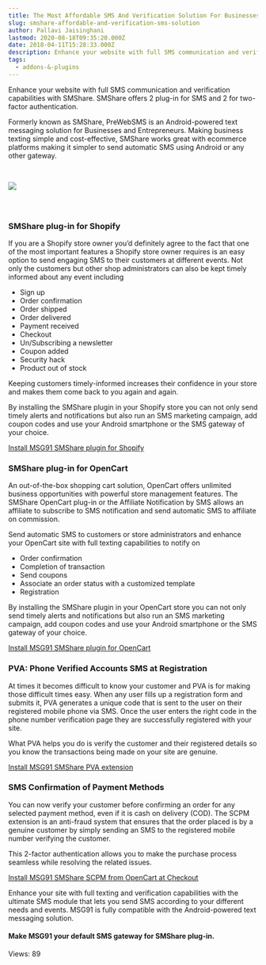 ```yaml
---
title: The Most Affordable SMS And Verification Solution For Businesses And Entrepreneurs by SMShare
slug: smshare-affordable-and-verification-sms-solution
author: Pallavi Jaisinghani
lastmod: 2020-08-18T09:35:20.000Z
date: 2018-04-11T15:28:33.000Z
description: Enhance your website with full SMS communication and verification capabilities with SMShare. SMShare offers 2 plug-in for SMS and 2 for two-factor authentication.
tags:
  - addons-&-plugins
---
```


Enhance your website with full SMS communication and verification capabilities with SMShare. SMShare offers 2 plug-in for SMS and 2 for two-factor authentication.


Formerly known as SMShare, PreWebSMS is an Android-powered text messaging solution for Businesses and Entrepreneurs. Making business texting simple and cost-effective, SMShare works great with ecommerce platforms making it simpler to send automatic SMS using Android or any other gateway.


 


![](https://images-msg91.s3.ap-south-1.amazonaws.com/content/images/wordpress//2018/04/Blog_graphics_1-1-300x85.png)


### 


 


### **SMShare plug-in for Shopify**


If you are a Shopify store owner you’d definitely agree to the fact that one of the most important features a Shopify store owner requires is an easy option to send engaging SMS to their customers at different events. Not only the customers but other shop administrators can also be kept timely informed about any event including


* Sign up
* Order confirmation
* Order shipped
* Order delivered
* Payment received
* Checkout
* Un/Subscribing a newsletter
* Coupon added
* Security hack
* Product out of stock


Keeping customers timely-informed increases their confidence in your store and makes them come back to you again and again.


By installing the SMShare plugin in your Shopify store you can not only send timely alerts and notifications but also run an SMS marketing campaign, add coupon codes and use your Android smartphone or the SMS gateway of your choice.


[Install MSG91 SMShare plugin for Shopify](https://apps.shopify.com/integrations/msg91)


### **SMShare plug-in for OpenCart**


An out-of-the-box shopping cart solution, OpenCart offers unlimited business opportunities with powerful store management features. The SMShare OpenCart plug-in or the Affiliate Notification by SMS allows an affiliate to subscribe to SMS notification and send automatic SMS to affiliate on commission.


Send automatic SMS to customers or store administrators and enhance your OpenCart site with full texting capabilities to notify on


* Order confirmation
* Completion of transaction
* Send coupons
* Associate an order status with a customized template
* Registration


By installing the SMShare plugin in your OpenCart store you can not only send timely alerts and notifications but also run an SMS marketing campaign, add coupon codes and use your Android smartphone or the SMS gateway of your choice.


[Install MSG91 SMShare plugin for OpenCart](https://www.prowebtec.com/?route=product/category&path=63)


### **PVA: Phone Verified Accounts SMS at Registration**


At times it becomes difficult to know your customer and PVA is for making those difficult times easy. When any user fills up a registration form and submits it, PVA generates a unique code that is sent to the user on their registered mobile phone via SMS. Once the user enters the right code in the phone number verification page they are successfully registered with your site.


What PVA helps you do is verify the customer and their registered details so you know the transactions being made on your site are genuine.


[Install MSG91 SMShare PVA extension](https://www.prowebtec.com/opencart-2/SMS-ConfirmationCode-Email-Check-Registration)


### **SMS Confirmation of Payment Methods**


You can now verify your customer before confirming an order for any selected payment method, even if it is cash on delivery (COD). The SCPM extension is an anti-fraud system that ensures that the order placed is by a genuine customer by simply sending an SMS to the registered mobile number verifying the customer.


This 2-factor authentication allows you to make the purchase process seamless while resolving the related issues.


[Install MSG91 SMShare SCPM from OpenCart at Checkout](https://www.prowebtec.com/scpm)


Enhance your site with full texting and verification capabilities with the ultimate SMS module that lets you send SMS according to your different needs and events. MSG91 is fully compatible with the Android-powered text messaging solution.


#### **Make MSG91 your default SMS gateway for SMShare plug-in.**


 Views: 89


